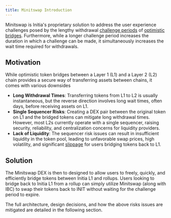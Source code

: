 ```yaml
---
title: Minitswap Introduction
---
```



Minitswap is Initia's proprietary solution to address the user experience challenges posed by the lengthy withdrawal [challenge periods](https://docs.optimism.io/builders/app-developers/bridging/messaging#understanding-the-challenge-period) of [optimistic bridges](https://medium.com/connext/optimistic-bridges-fb800dc7b0e0). Furthermore, while a longer challenge period increases the duration in which a challenge can be made, it simultaneously increases the wait time required for withdrawals.

## Motivation

While optimistic token bridges between a Layer 1 (L1) and a Layer 2 (L2) chain provides a secure way of transferring assets between chains, it comes with various downsides

- **Long Withdrawal Times**: Transferring tokens from L1 to L2 is usually instantaneous, but the reverse direction involves long wait times, often days, before receiving assets on L1.
- **Single Sequencer Risks**: Creating a DEX pair between the original token on L1 and the bridged tokens can mitigate long withdrawal times. However, most L2s currently operate with a single sequencer, raising security, reliability, and centralization concerns for liquidity providers.
- **Lack of Liquidity**: The sequencer risk issues can result in insufficient liquidity in the token pool, leading to unfavorable swap prices, high volatility, and significant [slippage](https://www.coinbase.com/learn/crypto-glossary/what-is-slippage-in-crypto-and-how-to-minimize-its-impact#:~:text=Understanding%20Slippage%20in%20Crypto&text=It%20refers%20to%20the%20difference,placed%20and%20when%20it's%20executed.) for users bridging tokens back to L1.

## Solution

The Minitswap DEX is then to designed to allow users to freely, quickly, and efficiently bridge tokens between Initia L1 and rollups. Users looking to bridge back to Initia L1 from a rollup can simply utilize Minitswap (along with IBC) to swap their tokens back to INIT without waiting for the challenge period to expire.

The full architecture, design decisions, and how the above risks issues are mitigated are detailed in the following section.
